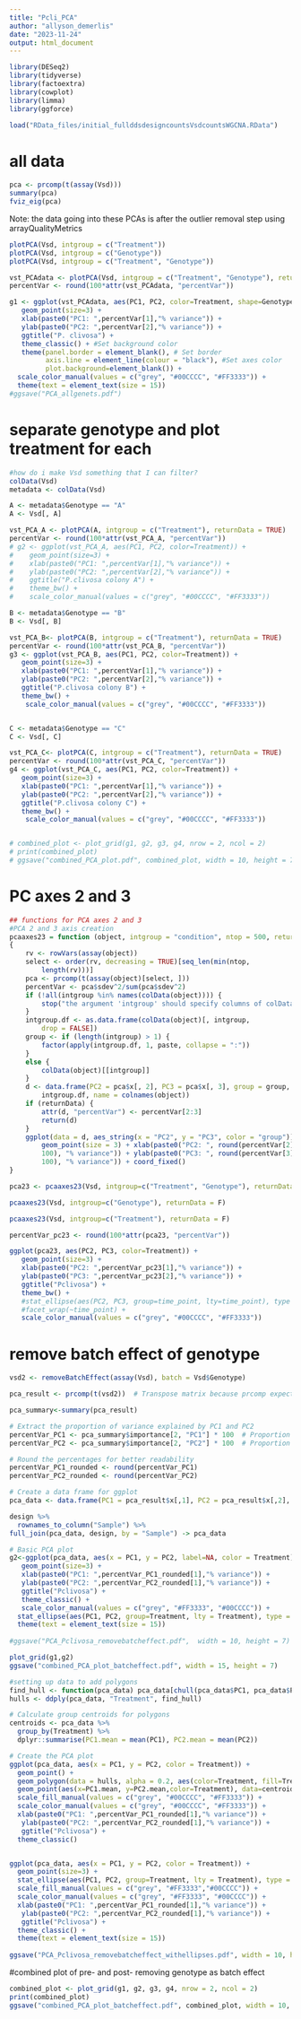 ```yaml
---
title: "Pcli_PCA"
author: "allyson_demerlis"
date: "2023-11-24"
output: html_document
---
```


```r
library(DESeq2)
library(tidyverse)
library(factoextra)
library(cowplot)
library(limma)
library(ggforce)

load("RData_files/initial_fullddsdesigncountsVsdcountsWGCNA.RData")
```

# all data

```r
pca <- prcomp(t(assay(Vsd)))
summary(pca)
fviz_eig(pca)
```

Note: the data going into these PCAs is after the outlier removal step using arrayQualityMetrics
```r
plotPCA(Vsd, intgroup = c("Treatment"))
plotPCA(Vsd, intgroup = c("Genotype"))
plotPCA(Vsd, intgroup = c("Treatment", "Genotype"))

vst_PCAdata <- plotPCA(Vsd, intgroup = c("Treatment", "Genotype"), returnData = TRUE)
percentVar <- round(100*attr(vst_PCAdata, "percentVar")) 

g1 <- ggplot(vst_PCAdata, aes(PC1, PC2, color=Treatment, shape=Genotype)) +
   geom_point(size=3) +
   xlab(paste0("PC1: ",percentVar[1],"% variance")) +
   ylab(paste0("PC2: ",percentVar[2],"% variance")) +
   ggtitle("P. clivosa") +
   theme_classic() + #Set background color
   theme(panel.border = element_blank(), # Set border
         axis.line = element_line(colour = "black"), #Set axes color
         plot.background=element_blank()) +
  scale_color_manual(values = c("grey", "#00CCCC", "#FF3333")) +
  theme(text = element_text(size = 15))
#ggsave("PCA_allgenets.pdf")

```


# separate genotype and plot treatment for each 

```r
#how do i make Vsd something that I can filter?
colData(Vsd)
metadata <- colData(Vsd)

A <- metadata$Genotype == "A"
A <- Vsd[, A]

vst_PCA_A <- plotPCA(A, intgroup = c("Treatment"), returnData = TRUE)
percentVar <- round(100*attr(vst_PCA_A, "percentVar")) 
# g2 <- ggplot(vst_PCA_A, aes(PC1, PC2, color=Treatment)) + 
#    geom_point(size=3) +
#    xlab(paste0("PC1: ",percentVar[1],"% variance")) +
#    ylab(paste0("PC2: ",percentVar[2],"% variance")) +
#    ggtitle("P.clivosa colony A") +
#    theme_bw() + 
#    scale_color_manual(values = c("grey", "#00CCCC", "#FF3333"))

B <- metadata$Genotype == "B"
B <- Vsd[, B]

vst_PCA_B<- plotPCA(B, intgroup = c("Treatment"), returnData = TRUE)
percentVar <- round(100*attr(vst_PCA_B, "percentVar")) 
g3 <- ggplot(vst_PCA_B, aes(PC1, PC2, color=Treatment)) + 
   geom_point(size=3) +
   xlab(paste0("PC1: ",percentVar[1],"% variance")) +
   ylab(paste0("PC2: ",percentVar[2],"% variance")) +
   ggtitle("P.clivosa colony B") +
   theme_bw() + 
    scale_color_manual(values = c("grey", "#00CCCC", "#FF3333"))


C <- metadata$Genotype == "C"
C <- Vsd[, C]

vst_PCA_C<- plotPCA(C, intgroup = c("Treatment"), returnData = TRUE)
percentVar <- round(100*attr(vst_PCA_C, "percentVar")) 
g4 <- ggplot(vst_PCA_C, aes(PC1, PC2, color=Treatment)) + 
   geom_point(size=3) +
   xlab(paste0("PC1: ",percentVar[1],"% variance")) +
   ylab(paste0("PC2: ",percentVar[2],"% variance")) +
   ggtitle("P.clivosa colony C") +
   theme_bw() + 
    scale_color_manual(values = c("grey", "#00CCCC", "#FF3333"))


# combined_plot <- plot_grid(g1, g2, g3, g4, nrow = 2, ncol = 2)
# print(combined_plot)
# ggsave("combined_PCA_plot.pdf", combined_plot, width = 10, height = 7)
```


# PC axes 2 and 3
```r
## functions for PCA axes 2 and 3
#PCA 2 and 3 axis creation
pcaaxes23 = function (object, intgroup = "condition", ntop = 500, returnData = FALSE) 
{
    rv <- rowVars(assay(object))
    select <- order(rv, decreasing = TRUE)[seq_len(min(ntop, 
        length(rv)))]
    pca <- prcomp(t(assay(object)[select, ]))
    percentVar <- pca$sdev^2/sum(pca$sdev^2)
    if (!all(intgroup %in% names(colData(object)))) {
        stop("the argument 'intgroup' should specify columns of colData(dds)")
    }
    intgroup.df <- as.data.frame(colData(object)[, intgroup, 
        drop = FALSE])
    group <- if (length(intgroup) > 1) {
        factor(apply(intgroup.df, 1, paste, collapse = ":"))
    }
    else {
        colData(object)[[intgroup]]
    }
    d <- data.frame(PC2 = pca$x[, 2], PC3 = pca$x[, 3], group = group, 
        intgroup.df, name = colnames(object))
    if (returnData) {
        attr(d, "percentVar") <- percentVar[2:3]
        return(d)
    }
    ggplot(data = d, aes_string(x = "PC2", y = "PC3", color = "group")) + 
        geom_point(size = 3) + xlab(paste0("PC2: ", round(percentVar[2] * 
        100), "% variance")) + ylab(paste0("PC3: ", round(percentVar[3] * 
        100), "% variance")) + coord_fixed()
}
```


```r
pca23 <- pcaaxes23(Vsd, intgroup=c("Treatment", "Genotype"), returnData = TRUE)

pcaaxes23(Vsd, intgroup=c("Genotype"), returnData = F)

pcaaxes23(Vsd, intgroup=c("Treatment"), returnData = F)

percentVar_pc23 <- round(100*attr(pca23, "percentVar")) 

ggplot(pca23, aes(PC2, PC3, color=Treatment)) + 
   geom_point(size=3) +
   xlab(paste0("PC2: ",percentVar_pc23[1],"% variance")) +
   ylab(paste0("PC3: ",percentVar_pc23[2],"% variance")) +
   ggtitle("Pclivosa") +
   theme_bw() + 
   #stat_ellipse(aes(PC2, PC3, group=time_point, lty=time_point), type = "norm") +
   #facet_wrap(~time_point) +
   scale_color_manual(values = c("grey", "#00CCCC", "#FF3333"))
```



# remove batch effect of genotype

```r
vsd2 <- removeBatchEffect(assay(Vsd), batch = Vsd$Genotype)

pca_result <- prcomp(t(vsd2))  # Transpose matrix because prcomp expects observations in rows

pca_summary<-summary(pca_result)

# Extract the proportion of variance explained by PC1 and PC2
percentVar_PC1 <- pca_summary$importance[2, "PC1"] * 100  # Proportion of variance for PC1
percentVar_PC2 <- pca_summary$importance[2, "PC2"] * 100  # Proportion of variance for PC2

# Round the percentages for better readability
percentVar_PC1_rounded <- round(percentVar_PC1)
percentVar_PC2_rounded <- round(percentVar_PC2)

# Create a data frame for ggplot
pca_data <- data.frame(PC1 = pca_result$x[,1], PC2 = pca_result$x[,2], Sample = rownames(pca_result$x))

design %>% 
  rownames_to_column("Sample") %>% 
full_join(pca_data, design, by = "Sample") -> pca_data

# Basic PCA plot
g2<-ggplot(pca_data, aes(x = PC1, y = PC2, label=NA, color = Treatment)) + 
   geom_point(size=3) +
   xlab(paste0("PC1: ",percentVar_PC1_rounded[1],"% variance")) +
   ylab(paste0("PC2: ",percentVar_PC2_rounded[1],"% variance")) +
   ggtitle("Pclivosa") +
   theme_classic() + 
   scale_color_manual(values = c("grey", "#FF3333", "#00CCCC")) +
  stat_ellipse(aes(PC1, PC2, group=Treatment, lty = Treatment), type = "norm")  +
  theme(text = element_text(size = 15))
  
#ggsave("PCA_Pclivosa_removebatcheffect.pdf",  width = 10, height = 7)

plot_grid(g1,g2)
ggsave("combined_PCA_plot_batcheffect.pdf", width = 15, height = 7)

#setting up data to add polygons
find_hull <- function(pca_data) pca_data[chull(pca_data$PC1, pca_data$PC2), ]
hulls <- ddply(pca_data, "Treatment", find_hull)

# Calculate group centroids for polygons
centroids <- pca_data %>%
  group_by(Treatment) %>%
  dplyr::summarise(PC1.mean = mean(PC1), PC2.mean = mean(PC2))

# Create the PCA plot
ggplot(pca_data, aes(x = PC1, y = PC2, color = Treatment)) +
  geom_point() +
  geom_polygon(data = hulls, alpha = 0.2, aes(color=Treatment, fill=Treatment)) +
  geom_point(aes(x=PC1.mean, y=PC2.mean,color=Treatment), data=centroids, show.legend=FALSE) +
  scale_fill_manual(values = c("grey", "#00CCCC", "#FF3333")) + 
  scale_color_manual(values = c("grey", "#00CCCC", "#FF3333")) + 
  xlab(paste0("PC1: ",percentVar_PC1_rounded[1],"% variance")) +
   ylab(paste0("PC2: ",percentVar_PC2_rounded[1],"% variance")) +
   ggtitle("Pclivosa") +
  theme_classic()


ggplot(pca_data, aes(x = PC1, y = PC2, color = Treatment)) +
  geom_point(size=3) +
  stat_ellipse(aes(PC1, PC2, group=Treatment, lty = Treatment), type = "norm") +
  scale_fill_manual(values = c("grey", "#FF3333","#00CCCC")) + 
  scale_color_manual(values = c("grey", "#FF3333", "#00CCCC")) + 
  xlab(paste0("PC1: ",percentVar_PC1_rounded[1],"% variance")) +
   ylab(paste0("PC2: ",percentVar_PC2_rounded[1],"% variance")) +
   ggtitle("Pclivosa") +
  theme_classic() +
  theme(text = element_text(size = 15))
  
ggsave("PCA_Pclivosa_removebatcheffect_withellipses.pdf", width = 10, height = 7)
```

#combined plot of pre- and post- removing genotype as batch effect
```r
combined_plot <- plot_grid(g1, g2, g3, g4, nrow = 2, ncol = 2)
print(combined_plot)
ggsave("combined_PCA_plot_batcheffect.pdf", combined_plot, width = 10, height = 7)
```

